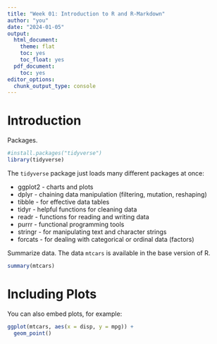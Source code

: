```yaml
---
title: "Week 01: Introduction to R and R-Markdown"
author: "you"
date: "2024-01-05"
output:
  html_document:
    theme: flat
    toc: yes
    toc_float: yes
  pdf_document:
    toc: yes
editor_options:
  chunk_output_type: console
---
```


# Introduction

Packages.

```r
#install.packages("tidyverse")
library(tidyverse)
```

The `tidyverse` package just loads many different packages at once:

* ggplot2 - charts and plots
* dplyr - chaining data manipulation (filtering, mutation, reshaping)
* tibble - for effective data tables
* tidyr - helpful functions for cleaning data
* readr - functions for reading and writing data
* purrr - functional programming tools
* stringr - for manipulating text and character strings
* forcats - for dealing with categorical or ordinal data (factors)

Summarize data. The data `mtcars` is available in the base version of R.

```r
summary(mtcars)
```

# Including Plots

You can also embed plots, for example:

```r
ggplot(mtcars, aes(x = disp, y = mpg)) +
  geom_point()
```
